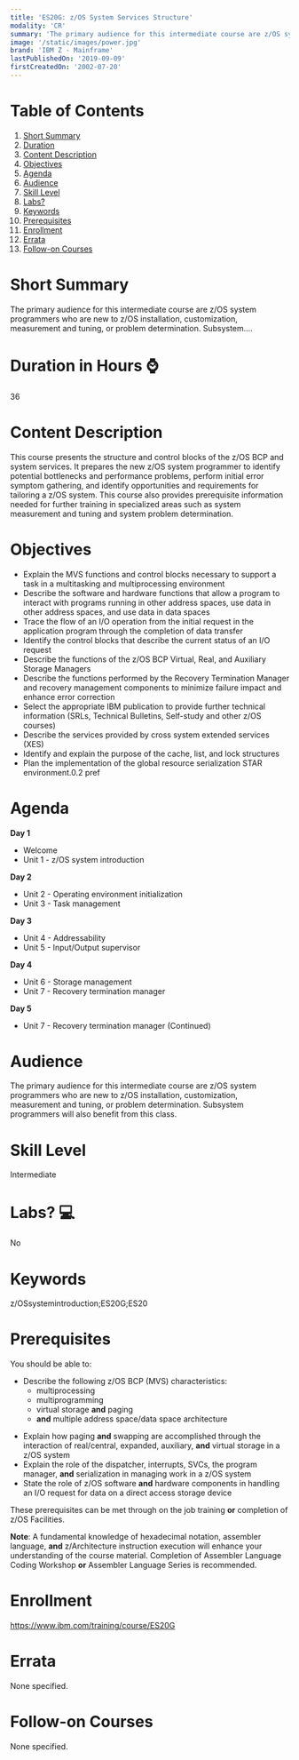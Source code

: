 ```yaml
---
title: 'ES20G: z/OS System Services Structure'
modality: 'CR'
summary: 'The primary audience for this intermediate course are z/OS system programmers who are new to z/OS installation, customization, measurement and tuning, or problem determination. Subsystem....'
image: '/static/images/power.jpg'
brand: 'IBM Z - Mainframe'
lastPublishedOn: '2019-09-09'
firstCreatedOn: '2002-07-20'
---
```

# Table of Contents
1.  [Short Summary](#short-summary)
2.  [Duration](#duration-in-hours-)
3.  [Content Description](#content-description)
4.  [Objectives](#objectives)
5.  [Agenda](#agenda)
6.  [Audience](#audience)
7.  [Skill Level](#skill-level)
8.  [Labs?](#labs-)
9.  [Keywords](#keywords)
10. [Prerequisites](#prerequisites)
11. [Enrollment](#enrollment)
12. [Errata](#errata)
13. [Follow-on Courses](#follow-on-courses)

# Short Summary
The primary audience for this intermediate course are z/OS system programmers who are new to z/OS installation, customization, measurement and tuning, or problem determination. Subsystem....

# Duration in Hours ⌚
36

# Content Description
<p>This course presents the structure and control blocks of the z/OS BCP and system services. It prepares the new z/OS system programmer to identify potential bottlenecks and performance problems, perform initial error symptom gathering, and identify opportunities and requirements for tailoring a z/OS system. This course also provides prerequisite information needed for further training in specialized areas such as system measurement and tuning and system problem determination.</p>

# Objectives
<ul>
	<li>Explain the MVS functions and control blocks necessary to support a task in a multitasking and multiprocessing environment</li>
	<li>Describe the software and hardware functions that allow a program to interact with programs running in other address spaces, use data in other address spaces, and use data in data spaces</li>
	<li>Trace the flow of an I/O operation from the initial request in the application program through the completion of data transfer</li>
	<li>Identify the control blocks that describe the current status of an I/O request</li>
	<li>Describe the functions of the z/OS BCP Virtual, Real, and Auxiliary Storage Managers</li>
	<li>Describe the functions performed by the Recovery Termination Manager and recovery management components to minimize failure impact and enhance error correction</li>
	<li>Select the appropriate IBM publication to provide further technical information (SRLs, Technical Bulletins, Self-study and other z/OS courses)</li>
	<li>Describe the services provided by cross system extended services (XES)</li>
	<li>Identify and explain the purpose of the cache, list, and lock structures</li>
	<li>Plan the implementation of the global resource serialization STAR environment.0.2 pref</li>
</ul>

# Agenda
<p><strong>Day 1</strong></p><ul><li>Welcome</li><li>Unit 1 - z/OS system introduction</li></ul><p><strong>Day 2</strong></p><ul><li>Unit 2 - Operating environment initialization</li><li>Unit 3 - Task management</li></ul><p><strong>Day 3</strong></p><ul><li>Unit 4 - Addressability</li><li>Unit 5 - Input/Output supervisor</li></ul><p><strong>Day 4</strong></p><ul><li>Unit 6 - Storage management</li><li>Unit 7 - Recovery termination manager</li></ul><p><strong>Day 5</strong></p><ul><li>Unit 7 - Recovery termination manager (Continued)</li></ul>

# Audience
<p>The primary audience for this intermediate course are z/OS system programmers who are new to z/OS installation, customization, measurement and tuning, or problem determination. Subsystem programmers will also benefit from this class.</p>

# Skill Level
Intermediate

# Labs? 💻
No

# Keywords
z/OSsystemintroduction;ES20G;ES20

# Prerequisites
<p>You should be able to:</p>

<ul>
	<li>Describe the following z/OS BCP (MVS) characteristics:
	<ul>
		<li>multiprocessing</li>
		<li>multiprogramming</li>
		<li>virtual storage <strong>and</strong> paging</li>
		<li><strong>and</strong> multiple address space/data space architecture</li>
	</ul>
	</li>
</ul>

<ul>
	<li>Explain how paging <strong>and</strong> swapping are accomplished through the interaction of real/central, expanded, auxiliary, <strong>and</strong> virtual storage in a z/OS system</li>
	<li>Explain the role of the dispatcher, interrupts, SVCs, the program manager, <strong>and</strong> serialization in managing work in a z/OS system</li>
	<li>State the role of z/OS software <strong>and</strong> hardware components in handling an I/O request for data on a direct access storage device</li>
</ul>

<p>These prerequisites can be met through on the job training <strong>or</strong> completion of z/OS Facilities.</p>

<p><strong>Note</strong>: A fundamental knowledge of hexadecimal notation, assembler language, <strong>and</strong> z/Architecture instruction execution will enhance your understanding of the course material. Completion of Assembler Language Coding Workshop <strong>or</strong> Assembler Language Series is recommended.</p>

# Enrollment
https://www.ibm.com/training/course/ES20G

# Errata
None specified.

# Follow-on Courses
None specified.

